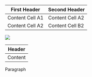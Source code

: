| First Header | Second Header |
| ----- | ----- |
| Content Cell A1 | Content Cell A2 |
| Content Cell A2 | Content Cell B2 |

<img src="https://test"/>

| Header |
| ----- |
| Content |

Paragraph